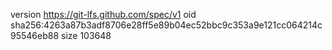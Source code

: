 version https://git-lfs.github.com/spec/v1
oid sha256:4263a87b3adf8706e28ff5e89b04ec52bbc9c353a9e121cc064214c95546eb88
size 103648
